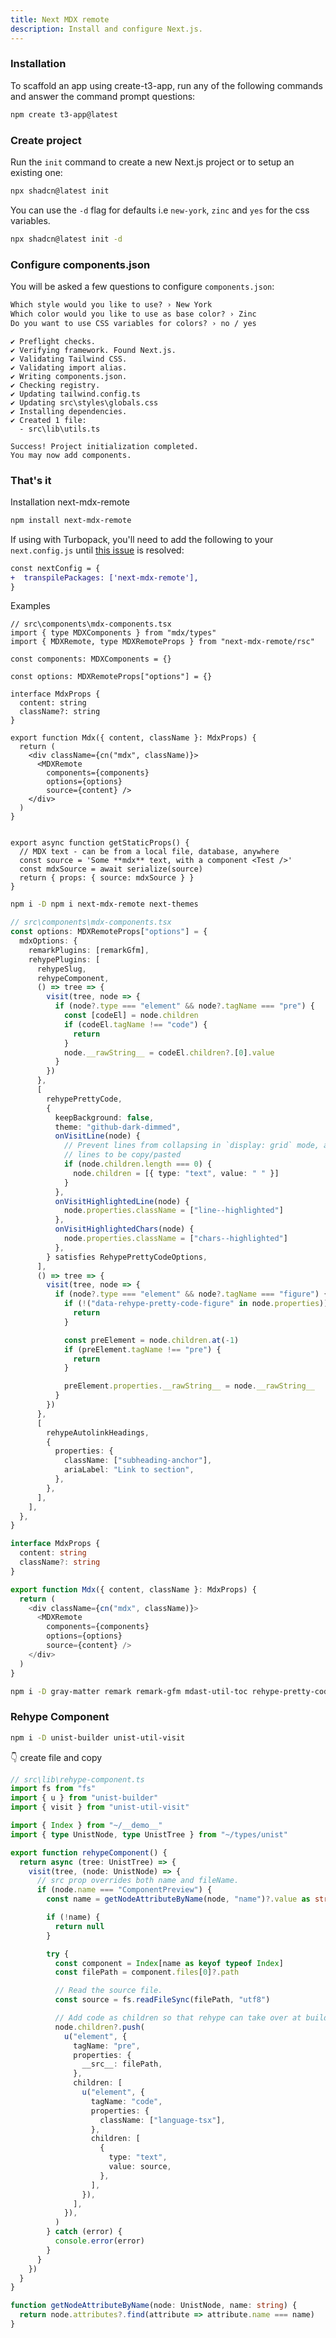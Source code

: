 ```yaml
---
title: Next MDX remote
description: Install and configure Next.js.
---
```


<Steps>

### Installation

To scaffold an app using create-t3-app, run any of the following commands and answer the command prompt questions:

```bash
npm create t3-app@latest
```

### Create project

Run the `init` command to create a new Next.js project or to setup an existing one:

```bash
npx shadcn@latest init
```

<Callout className="mt-4">

You can use the `-d` flag for defaults i.e `new-york`, `zinc` and `yes` for the css variables.

```bash
npx shadcn@latest init -d
```

</Callout>

### Configure components.json

You will be asked a few questions to configure `components.json`:

```txt showLineNumbers
Which style would you like to use? › New York
Which color would you like to use as base color? › Zinc
Do you want to use CSS variables for colors? › no / yes
```

```console
✔ Preflight checks.
✔ Verifying framework. Found Next.js.
✔ Validating Tailwind CSS.
✔ Validating import alias.
✔ Writing components.json.
✔ Checking registry.
✔ Updating tailwind.config.ts
✔ Updating src\styles\globals.css
✔ Installing dependencies.
✔ Created 1 file:
  - src\lib\utils.ts

Success! Project initialization completed.
You may now add components.
```

### That's it

Installation next-mdx-remote

```sh
npm install next-mdx-remote
```

If using with Turbopack, you'll need to add the following to your `next.config.js` until [this issue](https://github.com/vercel/next.js/issues/64525) is resolved:

```diff
const nextConfig = {
+  transpilePackages: ['next-mdx-remote'],
}
```

Examples

```tsx
// src\components\mdx-components.tsx
import { type MDXComponents } from "mdx/types"
import { MDXRemote, type MDXRemoteProps } from "next-mdx-remote/rsc"

const components: MDXComponents = {}

const options: MDXRemoteProps["options"] = {}

interface MdxProps {
  content: string
  className?: string
}

export function Mdx({ content, className }: MdxProps) {
  return (
    <div className={cn("mdx", className)}>
      <MDXRemote
        components={components}
        options={options}
        source={content} />
    </div>
  )
}


export async function getStaticProps() {
  // MDX text - can be from a local file, database, anywhere
  const source = 'Some **mdx** text, with a component <Test />'
  const mdxSource = await serialize(source)
  return { props: { source: mdxSource } }
}
```



```bash
npm i -D npm i next-mdx-remote next-themes
```

```ts
// src\components\mdx-components.tsx
const options: MDXRemoteProps["options"] = {
  mdxOptions: {
    remarkPlugins: [remarkGfm],
    rehypePlugins: [
      rehypeSlug,
      rehypeComponent,
      () => tree => {
        visit(tree, node => {
          if (node?.type === "element" && node?.tagName === "pre") {
            const [codeEl] = node.children
            if (codeEl.tagName !== "code") {
              return
            }
            node.__rawString__ = codeEl.children?.[0].value
          }
        })
      },
      [
        rehypePrettyCode,
        {
          keepBackground: false,
          theme: "github-dark-dimmed",
          onVisitLine(node) {
            // Prevent lines from collapsing in `display: grid` mode, and allow empty
            // lines to be copy/pasted
            if (node.children.length === 0) {
              node.children = [{ type: "text", value: " " }]
            }
          },
          onVisitHighlightedLine(node) {
            node.properties.className = ["line--highlighted"]
          },
          onVisitHighlightedChars(node) {
            node.properties.className = ["chars--highlighted"]
          },
        } satisfies RehypePrettyCodeOptions,
      ],
      () => tree => {
        visit(tree, node => {
          if (node?.type === "element" && node?.tagName === "figure") {
            if (!("data-rehype-pretty-code-figure" in node.properties)) {
              return
            }

            const preElement = node.children.at(-1)
            if (preElement.tagName !== "pre") {
              return
            }

            preElement.properties.__rawString__ = node.__rawString__
          }
        })
      },
      [
        rehypeAutolinkHeadings,
        {
          properties: {
            className: ["subheading-anchor"],
            ariaLabel: "Link to section",
          },
        },
      ],
    ],
  },
}

interface MdxProps {
  content: string
  className?: string
}

export function Mdx({ content, className }: MdxProps) {
  return (
    <div className={cn("mdx", className)}>
      <MDXRemote
        components={components}
        options={options}
        source={content} />
    </div>
  )
}

```

```bash
npm i -D gray-matter remark remark-gfm mdast-util-toc rehype-pretty-code rehype-slug rehype-autolink-headings unist-builder unist-util-visit
```

### Rehype Component

```bash
npm i -D unist-builder unist-util-visit
```

👇 create file and copy

```ts
// src\lib\rehype-component.ts
import fs from "fs"
import { u } from "unist-builder"
import { visit } from "unist-util-visit"

import { Index } from "~/__demo__"
import { type UnistNode, type UnistTree } from "~/types/unist"

export function rehypeComponent() {
  return async (tree: UnistTree) => {
    visit(tree, (node: UnistNode) => {
      // src prop overrides both name and fileName.
      if (node.name === "ComponentPreview") {
        const name = getNodeAttributeByName(node, "name")?.value as string

        if (!name) {
          return null
        }

        try {
          const component = Index[name as keyof typeof Index]
          const filePath = component.files[0]?.path

          // Read the source file.
          const source = fs.readFileSync(filePath, "utf8")

          // Add code as children so that rehype can take over at build time.
          node.children?.push(
            u("element", {
              tagName: "pre",
              properties: {
                __src__: filePath,
              },
              children: [
                u("element", {
                  tagName: "code",
                  properties: {
                    className: ["language-tsx"],
                  },
                  children: [
                    {
                      type: "text",
                      value: source,
                    },
                  ],
                }),
              ],
            }),
          )
        } catch (error) {
          console.error(error)
        }
      }
    })
  }
}

function getNodeAttributeByName(node: UnistNode, name: string) {
  return node.attributes?.find(attribute => attribute.name === name)
}
```

</Steps>

<BuyMeACoffee />
